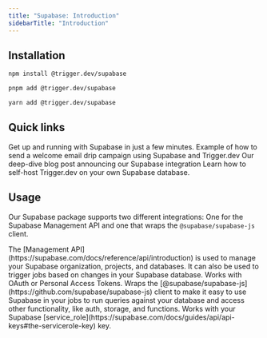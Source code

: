 ```yaml
---
title: "Supabase: Introduction"
sidebarTitle: "Introduction"
---
```


<Snippet file="integration-getting-started.mdx" />

## Installation

<CodeGroup>

```bash npm
npm install @trigger.dev/supabase
```

```bash pnpm
pnpm add @trigger.dev/supabase
```

```bash yarn
yarn add @trigger.dev/supabase
```

</CodeGroup>

## Quick links

<CardGroup cols={2}>
  <Card
    title="Supabase Quick Start"
    icon="bolt-lightning"
    href="/documentation/quickstarts/supabase"
  >
    Get up and running with Supabase in just a few minutes.
  </Card>
  <Card
    title="Supabase Onboarding Emails"
    icon="file-code"
    href="https://github.com/triggerdotdev/examples/tree/main/supabase-onboarding-emails"
  >
    Example of how to send a welcome email drip campaign using Supabase and Trigger.dev
  </Card>
  <Card
    title="Introducing Supabase integration"
    icon="grid-2"
    href="https://trigger.dev/blog/introducing-supabase-integration"
  >
    Our deep-dive blog post announcing our Supabase integration
  </Card>
  <Card
    title="Self-hosting"
    icon="laptop-binary"
    href="/documentation/guides/self-hosting/supabase"
  >
    Learn how to self-host Trigger.dev on your own Supabase database.
  </Card>
</CardGroup>

## Usage

Our Supabase package supports two different integrations: One for the Supabase Management API and one that wraps the `@supabase/supabase-js` client.

<CardGroup cols={2}>
  <Card title="Management API" icon="server" href="/integrations/apis/supabase/management">
    The [Management API](https://supabase.com/docs/reference/api/introduction) is used to manage
    your Supabase organization, projects, and databases. It can also be used to trigger jobs based
    on changes in your Supabase database. Works with OAuth or Personal Access Tokens.
  </Card>
  <Card title="Supabase Client" icon="database" href="/integrations/apis/supabase/client">
    Wraps the [@supabase/supabase-js](https://github.com/supabase/supabase-js) client to make it
    easy to use Supabase in your jobs to run queries against your database and access other
    functionality, like auth, storage, and functions. Works with your Supabase
    [service_role](https://supabase.com/docs/guides/api/api-keys#the-servicerole-key) key.
  </Card>
</CardGroup>
